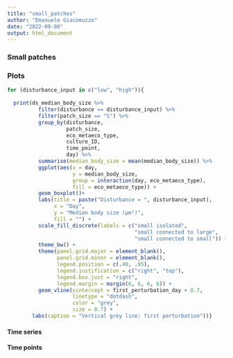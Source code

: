```yaml
---
title: "small_patches"
author: "Emanuele Giacomuzzo"
date: "2022-09-08"
output: html_document
---
```


### Small patches {.tabset .tabest-pills}

### Plots

```r
for (disturbance_input in c("low", "high")){
  
  print(ds_median_body_size %>%
          filter(disturbance == disturbance_input) %>%
          filter(patch_size == "S") %>%
          group_by(disturbance, 
                   patch_size, 
                   eco_metaeco_type, 
                   culture_ID, 
                   time_point,
                   day) %>%
          summarise(median_body_size = mean(median_body_size)) %>%
          ggplot(aes(x = day,
                     y = median_body_size,
                     group = interaction(day, eco_metaeco_type),
                     fill = eco_metaeco_type)) +
          geom_boxplot()+
          labs(title = paste("Disturbance = ", disturbance_input),
               x = "Day",
               y = "Median body size (µm²)",
               fill = "") +
          scale_fill_discrete(labels = c("small isolated", 
                                         "small connected to large",
                                         "small connected to small")) +
          theme_bw() +
          theme(panel.grid.major = element_blank(), 
                panel.grid.minor = element_blank(),
                legend.position = c(.40, .95),
                legend.justification = c("right", "top"),
                legend.box.just = "right",
                legend.margin = margin(6, 6, 6, 6)) +
          geom_vline(xintercept = first_perturbation_day + 0.7, 
                     linetype = "dotdash", 
                     color = "grey", 
                     size = 0.7) +
        labs(caption = "Vertical grey line: first perturbation"))}
```

#### Time series

#### Time points